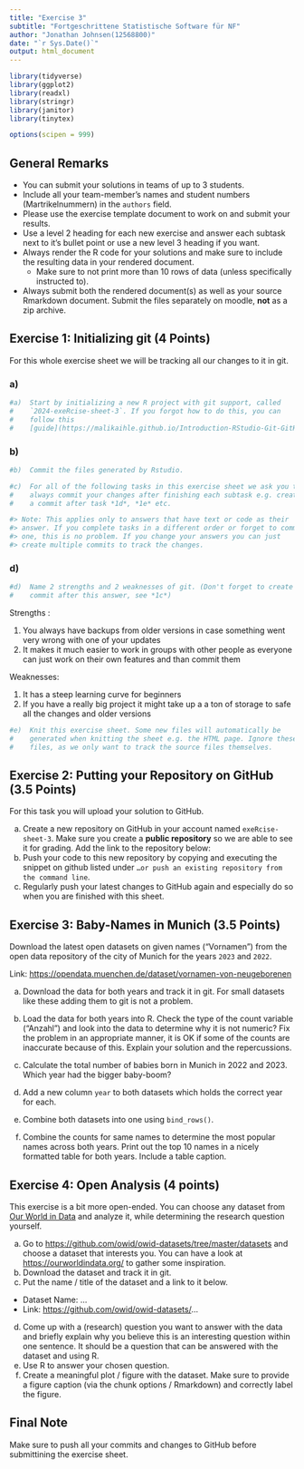```yaml
---
title: "Exercise 3"
subtitle: "Fortgeschrittene Statistische Software für NF"
author: "Jonathan Johnsen(12568800)"
date: "`r Sys.Date()`"
output: html_document
---
```




```r
library(tidyverse)
library(ggplot2)
library(readxl)
library(stringr)
library(janitor)
library(tinytex)

options(scipen = 999) 
```

## General Remarks

-   You can submit your solutions in teams of up to 3 students.
-   Include all your team-member's names and student numbers
    (Martrikelnummern) in the `authors` field.
-   Please use the exercise template document to work on and submit your
    results.
-   Use a level 2 heading for each new exercise and answer each subtask
    next to it's bullet point or use a new level 3 heading if you want.
-   Always render the R code for your solutions and make sure to include
    the resulting data in your rendered document.
    -   Make sure to not print more than 10 rows of data (unless
        specifically instructed to).
-   Always submit both the rendered document(s) as well as your source
    Rmarkdown document. Submit the files separately on moodle, **not**
    as a zip archive.

## Exercise 1: Initializing git (4 Points)

For this whole exercise sheet we will be tracking all our changes to it
in git.

### a)
```r
#a)  Start by initializing a new R project with git support, called
#    `2024-exeRcise-sheet-3`. If you forgot how to do this, you can
#    follow this
#    [guide](https://malikaihle.github.io/Introduction-RStudio-Git-GitHub/rstudio_project.html).
```

### b)
```r
#b)  Commit the files generated by Rstudio.
```

```r
#c)  For all of the following tasks in this exercise sheet we ask you to
#    always commit your changes after finishing each subtask e.g. create
#    a commit after task *1d*, *1e* etc.

#> Note: This applies only to answers that have text or code as their
#> answer. If you complete tasks in a different order or forget to commit
#> one, this is no problem. If you change your answers you can just
#> create multiple commits to track the changes.
```

### d)
```r
#d)  Name 2 strengths and 2 weaknesses of git. (Don't forget to create a
#    commit after this answer, see *1c*)
```

Strengths :

1. You always have backups from older versions in case something went very wrong with one of your updates
2. It makes it much easier to work in groups with other people as everyone can just work on their own features and than commit them



Weaknesses:

1. It has a steep learning curve for beginners
2. If you have a really big project it might take up a a ton of storage to safe all the changes and older versions

```r
#e)  Knit this exercise sheet. Some new files will automatically be
#    generated when knitting the sheet e.g. the HTML page. Ignore these
#    files, as we only want to track the source files themselves.
```


## Exercise 2: Putting your Repository on GitHub (3.5 Points)

For this task you will upload your solution to GitHub.

a)  Create a new repository on GitHub in your account named
    `exeRcise-sheet-3`. Make sure you create a **public repository** so
    we are able to see it for grading. Add the link to the repository
    below:
b)  Push your code to this new repository by copying and executing the
    snippet on github listed under
    `…or push an existing repository from the command line`.
c)  Regularly push your latest changes to GitHub again and especially do
    so when you are finished with this sheet.

## Exercise 3: Baby-Names in Munich (3.5 Points)

Download the latest open datasets on given names ("Vornamen") from the
open data repository of the city of Munich for the years `2023` and
`2022`.

Link: <https://opendata.muenchen.de/dataset/vornamen-von-neugeborenen>

a)  Download the data for both years and track it in git. For small
    datasets like these adding them to git is not a problem.

b)  Load the data for both years into R. Check the type of the count
    variable ("Anzahl") and look into the data to determine why it is
    not numeric? Fix the problem in an appropriate manner, it is OK if
    some of the counts are inaccurate because of this. Explain your
    solution and the repercussions.

c)  Calculate the total number of babies born in Munich in 2022
    and 2023. Which year had the bigger baby-boom?

d)  Add a new column `year` to both datasets which holds the correct
    year for each.

e)  Combine both datasets into one using `bind_rows()`.

f)  Combine the counts for same names to determine the most popular
    names across both years. Print out the top 10 names in a nicely
    formatted table for both years. Include a table caption.

## Exercise 4: Open Analysis (4 points)

This exercise is a bit more open-ended. You can choose any dataset from
[Our World in Data](https://ourworldindata.org/) and analyze it, while
determining the research question yourself.

a)  Go to <https://github.com/owid/owid-datasets/tree/master/datasets>
    and choose a dataset that interests you. You can have a look at
    <https://ourworldindata.org/> to gather some inspiration.
b)  Download the dataset and track it in git.
c)  Put the name / title of the dataset and a link to it below.

-   Dataset Name: ...
-   Link: <https://github.com/owid/owid-datasets/>...

d)  Come up with a (research) question you want to answer with the data
    and briefly explain why you believe this is an interesting question
    within one sentence. It should be a question that can be answered
    with the dataset and using R.
e)  Use R to answer your chosen question.
f)  Create a meaningful plot / figure with the dataset. Make sure to
    provide a figure caption (via the chunk options / Rmarkdown) and
    correctly label the figure.

## Final Note

Make sure to push all your commits and changes to GitHub before
submittining the exercise sheet.
